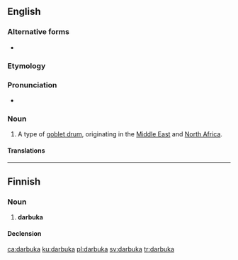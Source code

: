 ==English==
{{wikipedia}}

===Alternative forms===
* {{l|en|darbouka}}

===Etymology===
{{bor|en|ar|دربوكة}}

===Pronunciation===
* {{a|RP}} {{IPA|/ˌdɑːˈbuːkə/|lang=en}}

===Noun===
{{en-noun}}

# {{lb|en|musical instruments}} A type of [[goblet drum]], originating in the [[Middle East]] and [[North Africa]].

====Translations====
{{trans-see|goblet drum}}

----

==Finnish==

===Noun===
{{fi-noun}}

# '''darbuka'''

====Declension====
{{fi-decl-kulkija|darbuk|a}}

[[ca:darbuka]]
[[ku:darbuka]]
[[pl:darbuka]]
[[sv:darbuka]]
[[tr:darbuka]]